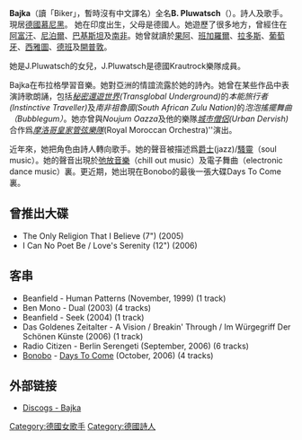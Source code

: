 {{orphan|time=2015-01-27T04:07:14+00:00}}
{{NotChineseTitle|time=2015-12-14T04:27:23+00:00}}
'''Bajka'''（讀「Biker」，暫時沒有中文譯名）全名'''B. Pluwatsch'''（{{bd|1978年|12月25日|catIdx=Bajka}}）。詩人及歌手。現居[[德國|德國]][[慕尼黑|慕尼黑]]。
她在印度出生，父母是德國人。她遊歷了很多地方，曾經住在[[阿富汗|阿富汗]]、[[尼泊爾|尼泊爾]]、[[巴基斯坦|巴基斯坦]]及[[南非|南非]]。她曾就讀於[[果阿|果阿]]、[[班加羅爾|班加羅爾]]、[[拉多斯|拉多斯]]、[[葡萄牙|葡萄牙]]、[[西雅圖|西雅圖]]、[[德班|德班]]及[[開普敦|開普敦]]。

她是J.Pluwatsch的女兒，J.Pluwatsch是德國Krautrock樂隊成員。

Bajka在布拉格學習音樂。她對亞洲的情誼流露於她的詩內。她曾在某些作品中表演詩歌朗誦，包括''[[秘密還遊世界|秘密還遊世界]](Transglobal Underground)''的''本能旅行者(Instinctive Traveller)''及''南非祖魯國(South African Zulu Nation)''的''泡泡搖擺舞曲（Bubblegum）''。她亦曾與''Noujum Oazza''及他的樂隊''[[城市僧侶|城市僧侶]](Urban Dervish)''合作爲''[[摩洛哥皇家管弦樂隊|摩洛哥皇家管弦樂隊]]''(Royal Moroccan Orchestra)''演出。

近年來，她把角色由詩人轉向歌手。她的聲音被描述爲[[爵士|爵士]](jazz)/[[騷靈|騷靈]]（soul music）。她的聲音出現於[[弛放音樂|弛放音樂]]（chill out music）及電子舞曲（electronic dance music）裏。更近期，她出現在Bonobo的最後一張大碟Days To Come裏。

== 曾推出大碟 ==
* The Only Religion That I Believe (7") (2005)
* I Can No Poet Be / Love's Serenity (12") (2006)

== 客串 ==
* Beanfield - Human Patterns (November, 1999) (1 track)
* Ben Mono - Dual (2003) (4 tracks)
* Beanfield - Seek (2004) (1 track)
* Das Goldenes Zeitalter - A Vision / Breakin' Through / Im Würgegriff Der Schönen Künste (2006) (1 track)
* Radio Citizen - Berlin Serengeti (September, 2006) (6 tracks)
* [http://en.wikipedia.org/wiki/Days_To_Come Bonobo]{{Wayback|url=http://en.wikipedia.org/wiki/Days_To_Come |date=20060913000000 }} - [http://en.wikipedia.org/wiki/Days_To_Come Days To Come]{{Wayback|url=http://en.wikipedia.org/wiki/Days_To_Come |date=20060913000000 }} (October, 2006) (4 tracks)

== 外部链接 ==
* [http://www.discogs.com/artist/Bajka Discogs - Bajka]{{Wayback|url=http://www.discogs.com/artist/Bajka |date=20070105082750 }}

{{Authority control}}
[[Category:德國女歌手|Category:德國女歌手]]
[[Category:德國詩人|Category:德國詩人]]